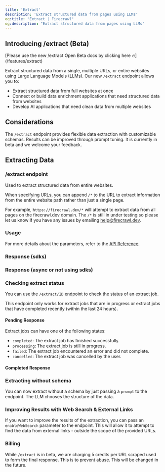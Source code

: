 ```yaml
---
title: 'Extract'
description: 'Extract structured data from pages using LLMs'
og:title: "Extract | Firecrawl"
og:description: "Extract structured data from pages using LLMs"
---
```



## Introducing /extract (Beta)

<Warning>
 [Please use the new /extract Open Beta docs by clicking here 🔥](/features/extract)
</Warning>

Extract structured data from a single, multiple URLs, or entire websites using Large Language Models (LLMs). Our new `/extract` endpoint allows you to:
- Extract structured data from full websites at once
- Connect or build data enrichment applications that need structured data from websites
- Develop AI applications that need clean data from multiple websites

## Considerations

The `/extract` endpoint provides flexible data extraction with customizable schemas. Results can be improved through prompt tuning. It is currently in beta and we welcome your feedback.

## Extracting Data

### /extract endpoint

Used to extract structured data from entire websites.

When specifying URLs, you can append `/*` to the URL to extract information from the entire website path rather than just a single page. 

For example, `https://firecrawl.dev/*` will attempt to extract data from all pages on the firecrawl.dev domain. The `/*` is still in under testing so please let us know if you have any issues by emailing help@firecrawl.dev.

### Usage
<CodeGroup>

<ExtractPython />
<ExtractNode />
<ExtractCURL />

</CodeGroup>

For more details about the parameters, refer to the [API Reference](https://docs.firecrawl.dev/api-reference/endpoint/extract).

### Response (sdks)

<ExtractOutput />

### Response (async or not using sdks)
<ExtractStatusAsync />


### Checking extract status

You can use the `/extract/ID` endpoint to check the status of an extract job.



<Note>This endpoint only works for extract jobs that are in progress or extract jobs that have completed recently (within the last 24 hours). </Note>

<CodeGroup>

<CheckExtractJobCURL />

</CodeGroup>

#### Pending Response
Extract jobs can have one of the following states:
- `completed`: The extract job has finished successfully.
- `processing`: The extract job is still in progress.
- `failed`: The extract job encountered an error and did not complete.
- `cancelled`: The extract job was cancelled by the user.

<ExtractStatusPending />

#### Completed Response

<ExtractStatusDone />



### Extracting without schema

You can now extract without a schema by just passing a `prompt` to the endpoint. The LLM chooses the structure of the data.

<CodeGroup>

<ExtractNoSchemaCURL />

</CodeGroup>


### Improving Results with Web Search & External Links

If you want to improve the results of the extraction, you can pass an `enableWebSearch` parameter to the endpoint. This will allow it to attempt to find the data from external links - outside the scope of the provided URLs.


### Billing

While `/extract` is in beta, we are charging 5 credits per URL scraped used to form the final response. This is to prevent abuse. This will be changed in the future.